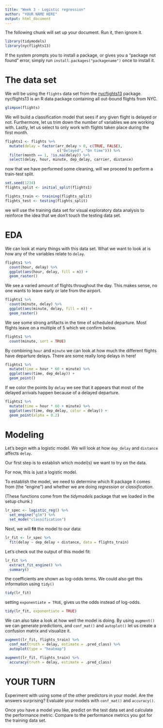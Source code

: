 ```yaml
---
title: "Week 3 - Logistic regression"
author: "YOUR NAME HERE"
output: html_document
---
```


The following chunk will set up your document. Run it, then ignore it.

```r
library(tidymodels)
library(nycflights13)
```

If the system prompts you to install a package, or gives you a "package not found" error,
simply run `install.packages("packagename")` once to install it.

# The data set

We will be using the `flights` data set from the [nycflights13](https://github.com/tidyverse/nycflights13) package. nycflights13 is an R data package containing all out-bound flights from NYC.

```r
glimpse(flights)
```

We will build a classification model that sees if any given flight is delayed or not.
Furthermore, let us trim down the number of variables we are working with. Lastly, let us select to only work with flights taken place during the first month.

```r
flights1 <- flights %>%
  mutate(delay = factor(arr_delay > 0, c(TRUE, FALSE),
                        c("Delayed", "On time"))) %>%
  filter(month == 1, !is.na(delay)) %>%
  select(delay, hour, minute, dep_delay, carrier, distance)
```

now that we have performed some cleaning, will we proceed to perform a train-test split.

```r
set.seed(1234)
flights_split <- initial_split(flights1)

flights_train <- training(flights_split)
flights_test <- testing(flights_split)
```

we will use the training data set for visual exploratory data analysis to reinforce the idea that we don't touch the testing data set.

# EDA

We can look at many things with this data set. What we want to look at is how any of the variables relate to `delay`.

```r
flights1 %>%
  count(hour, delay) %>%
  ggplot(aes(hour, delay, fill = n)) +
  geom_raster()
```

We see a varied amount of flights throughout the day. This makes sense, no one wants to leave early or late from the airport.

```r
flights1 %>%
  count(minute, delay) %>%
  ggplot(aes(minute, delay, fill = n)) +
  geom_raster()
```

We see some strong artifacts in the time of scheduled departure. Most flights leave on a multiple of 5 which we confirm below.

```r
flights1 %>%
  count(minute, sort = TRUE)
```

By combining `hour` and `minute` we can look at how much the different flights have departure delays. There are some really long delays in here!

```r
flights1 %>%
  mutate(time = hour * 60 + minute) %>%
  ggplot(aes(time, dep_delay)) +
  geom_point()
```
If we color the points by `delay` we see that it appears that most of the delayed arrivals happen because of a delayed departure.

```r
flights1 %>%
  mutate(time = hour * 60 + minute) %>%
  ggplot(aes(time, dep_delay, color = delay)) +
  geom_point(alpha = 0.2)
```

# Modeling

Let's begin with a logistic model. We will look at how `dep_delay` and `distance` affects `delay`.

Our first step is to establish which model(s) we want to try on the data. 

For now, this is just a logistic model.

To establish the model, we need to determine which R package it comes from (the "engine") and whether we are doing *regression* or *classification*.

(These functions come from the *tidymodels* package that we loaded in the setup chunk.)

```r
lr_spec <- logistic_reg() %>%
  set_engine("glm") %>%
  set_mode("classification")
```

Next, we will **fit** the model to our data:

```r
lr_fit <- lr_spec %>%
  fit(delay ~ dep_delay + distance, data = flights_train)
```

Let's check out the output of this model fit:

```r
lr_fit %>% 
  extract_fit_engine() %>%
  summary()
```

the coefficients are shown as log-odds terms. We could also get this information using `tidy()`

```r
tidy(lr_fit)
```

setting `exponentiate = TRUE`, gives us the odds instead of log-odds.

```r
tidy(lr_fit, exponentiate = TRUE)
```

We can also take a look at how well the model is doing. By using `augment()` we can generate predictions, and `conf_mat()` and `autoplot()` let us create a confusion matrix and visualize it.

```r
augment(lr_fit, flights_train) %>%
  conf_mat(truth = delay, estimate = .pred_class) %>%
  autoplot(type = "heatmap")
```

```r
augment(lr_fit, flights_train) %>%
  accuracy(truth = delay, estimate = .pred_class)
```

# YOUR TURN

Experiment with using some of the other predictors in your model. Are the answers surprising? Evaluate your models with `conf_mat()` and `accuracy()`.

Once you have a model you like, predict on the test data set and calculate the performance metric. Compare to the performance metrics you got for the training data set.
